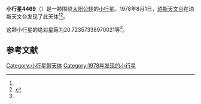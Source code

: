 {{Infobox planet
| bgcolour = #FFFFC0
| name = 4469 Utting
| symbol = 
| image = 
| caption = 
| discovery = yes
| discovery_ref = 
| discoverer = [[珀斯天文台|珀斯天文台]]
| discovery_site = [[珀斯天文台|珀斯天文台]] 
| discovered = 1978年8月1日
| designations = yes
| mp_name = 
| named_after = 
| alt_names = 1978 PS4/ 1974 RD / 1981 EP5
| mp_category = [[主带小行星|主带小行星]]
| orbit_ref = <ref name="a">[http://ssd.jpl.nasa.gov/sbdb.cgi?sstr=4469 4469 Utting] {{Wayback|url=http://ssd.jpl.nasa.gov/sbdb.cgi?sstr=4469 |date=20210806091257 }}，小行星數據庫瀏覽器（JPL Small-Body Database Browser）－[[美国国家航空航天局|美国国家航空航天局]]喷气推进实验室</ref>
| epoch = 2456400.5 (2013年4月18日更新)
| aphelion = {{convert|3.060219169091704|AU|km|3|abbr=on|lk=out}}
| perihelion = {{convert|2.089045386910923|AU|km|3|abbr=on}}
| semimajor = {{convert|2.574632278001313|AU|km|3|abbr=on}}
| eccentricity = 0.188604367
| period = 1508.937464 [[日|日]]<br />4.13[[儒略年|儒略年]]
| avg_speed = 
| inclination = 11.84902081328729
| asc_node = 325.1803995971476
| mean_anomaly = 
| arg_peri = 20.72357338970021
| satellites = 
| physical_characteristics = yes
| dimensions = 
| mass = 
| density = 
| surface_grav = 
| escape_velocity = 
| sidereal_day = 
| axial_tilt = 
| pole_ecliptic_lat = 
| pole_ecliptic_lon = 
| albedo = 
| temperatures= 
| temp_name1 = 
| mean_temp_1 = 
| max_temp_1 = 
| temp_name2 = 
| max_temp_2 = 
| spectral_type = 
| abs_magnitude = 20.72357338970021
}}

'''小行星4469'''（{{lang-en|4469 Utting}}）是一颗围绕[[太阳|太阳]][[公转|公转]]的[[小行星|小行星]]。1978年8月1日，[[珀斯天文台|珀斯天文台]]在珀斯天文台发现了此天体<ref name="a" /><ref>{{cite news|title=小行星列表|url=http://cfa-www.harvard.edu/iau/lists/NumberedMPs.txt|accessdate=2013-07-08|newspaper=哈佛大学|archive-date=2008-05-17|archive-url=https://web.archive.org/web/20080517010638/http://cfa-www.harvard.edu/iau/lists/NumberedMPs.txt|dead-url=no}}</ref>。

这颗小行星的[[绝对星等|绝对星等]]为20.72357338970021等<ref name="a" />。

==参考文献==
{{reflist}}
{{Minor Planet Number|[[小行星4468|小行星4468]]|[[小行星4470|小行星4470]]}}

{{小天体}}

[[Category:小行星带天体|Category:小行星带天体]]
[[Category:1978年发现的小行星|Category:1978年发现的小行星]]

{{asteroid-stub}}